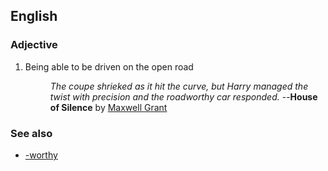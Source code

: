 ==English==

===Adjective===
#Being able to be driven on the open road
#:''The coupe shrieked as it hit the curve, but Harry managed the twist with precision and the roadworthy car responded.'' --'''House of Silence''' by [[w:Maxwell Grant|Maxwell Grant]]

===See also===
*[[-worthy]]